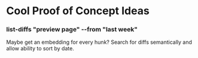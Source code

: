 # Cool Proof of Concept Ideas

### list-diffs "preview page" --from "last week"

Maybe get an embedding for every hunk? Search for diffs semantically and allow ability to sort by date.